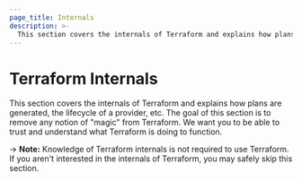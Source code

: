 ```yaml
---
page_title: Internals
description: >-
  This section covers the internals of Terraform and explains how plans are generated, the lifecycle of a provider, etc. The goal of this section is to remove any notion of "magic" from Terraform. We want you to be able to trust and understand what Terraform is doing to function.
---
```


# Terraform Internals

This section covers the internals of Terraform and explains how
plans are generated, the lifecycle of a provider, etc. The goal
of this section is to remove any notion of "magic" from Terraform.
We want you to be able to trust and understand what Terraform is
doing to function.

-> **Note:** Knowledge of Terraform internals is not
required to use Terraform. If you aren't interested in the internals
of Terraform, you may safely skip this section.
